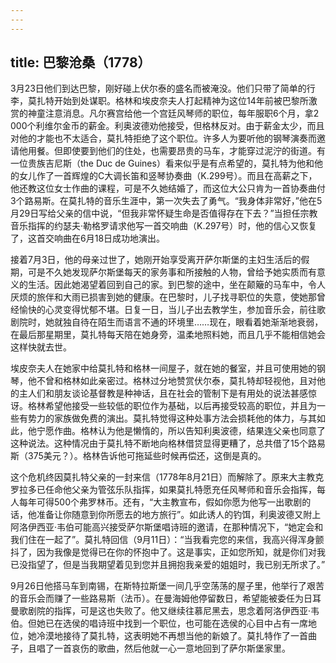 ```yaml
---
---
---
```

title: 巴黎沧桑（1778）
---




3月23日他们到达巴黎，刚好碰上伏尔泰的盛名而被淹没。他们只带了简单的行李，莫扎特开始到处谋职。格林和埃皮奈夫人打起精神为这位14年前被巴黎所激赏的神童注意消息。凡尔赛宫给他一个宫廷风琴师的职位，每年服职6个月，拿2 000个利维尔金币的薪金。利奥波德劝他接受，但格林反对。由于薪金太少，而且对他的才能也不太适合，莫扎特拒绝了这个职位。许多人为要听他的钢琴演奏而邀请他用餐。但即使要到他们的住处，也需要昂贵的马车，才能穿过泥泞的街道。有一位贵族吉尼斯（the Duc de Guines）看来似乎是有点希望的，莫扎特为他和他的女儿作了一首辉煌的C大调长笛和竖琴协奏曲（K.299号）。而且在高薪之下，他还教这位女士作曲的课程，可是不久她结婚了，而这位大公只肯为一首协奏曲付3个路易斯。在莫扎特的音乐生涯中，第一次失去了勇气。“我身体非常好，”他在5月29日写给父亲的信中说，“但我非常怀疑生命是否值得存在下去？”当担任宗教音乐指挥的约瑟夫·勒格罗请求他写一首交响曲（K.297号）时，他的信心又恢复了，这首交响曲在6月18日成功地演出。

接着7月3日，他的母亲过世了，她刚开始享受离开萨尔斯堡的主妇生活后的假期，可是不久她发现萨尔斯堡每天的家务事和所接触的人物，曾给予她实质而有意义的生活。因此她渴望着回到自己的家。到巴黎的途中，坐在颠簸的马车中，令人厌烦的旅伴和大雨已损害到她的健康。在巴黎时，儿子找寻职位的失意，使她那曾经愉快的心灵变得忧郁不堪。日复一日，当儿子出去教学生，参加音乐会，前往歌剧院时，她就独自待在陌生而语言不通的环境里……现在，眼看着她渐渐地衰弱，在最后那星期里，莫扎特每天陪在她身旁，温柔地照料她，而且几乎不能相信她会这样快就去世。

埃皮奈夫人在她家中给莫扎特和格林一间屋子，就在她的餐室，并且可使用她的钢琴，他不曾和格林如此亲密过。格林过分地赞赏伏尔泰，莫扎特却轻视他，且对他的主人们和朋友谈论基督教是种神话，且在社会的管制下是有用处的说法甚感惊讶。格林希望他接受一些较低的职位作为基础，以后再接受较高的职位，并且为一些有势力的家族做免费的演出。莫扎特觉得这种处事方法会损耗他的体力，与其如此，他宁愿作曲。格林认为他是懒惰的，所以告知利奥波德，结果连父亲也同意了这种说法。这种情况由于莫扎特不断地向格林借贷显得更糟了，总共借了15个路易斯（375美元？）。格林告诉他可拖延些时候再偿还，这倒是真的。

这个危机终因莫扎特父亲的一封来信（1778年8月21日）而解除了。原来大主教克罗拉多已任命他父亲为管弦乐队指挥，如果莫扎特愿充任风琴师和音乐会指挥，每人每年可得500个弗罗林币。还有，“大主教宣布，假如你愿为他写一出歌剧的话，他准备让你随意到你所愿去的地方旅行”。如此诱人的钓饵，利奥波德又附上阿洛伊西亚·韦伯可能高兴接受萨尔斯堡唱诗班的邀请，在那种情况下，“她定会和我们住在一起了”。莫扎特回信（9月11日）：“当我看完您的来信，我高兴得浑身颤抖了，因为我像是觉得已在你的怀抱中了。这是事实，正如您所知，就是你们对我已没指望了，但是当我期望着见到您并且拥抱我亲爱的姐姐时，我已别无所求了。”

9月26日他搭马车到南锡，在斯特拉斯堡一间几乎空荡荡的屋子里，他举行了艰苦的音乐会而赚了一些路易斯（法币）。在曼海姆他停留数日，希望能被委任为日耳曼歌剧院的指挥，可是这也失败了。他又继续往慕尼黑去，思念着阿洛伊西亚·韦伯。但她已在选侯的唱诗班中找到一个职位，也可能在选侯的心目中占有一席地位，她冷漠地接待了莫扎特，这表明她不再想当他的新娘了。莫扎特作了一首曲子，且唱了一首哀伤的歌曲，然后他就一心一意地回到了萨尔斯堡家里。